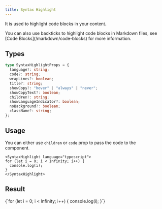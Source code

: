 ```yaml
---
title: Syntax Highlight
---
```


It is used to highlight code blocks in your content.

<Callout type="tip">
  You can also use backticks to highlight code blocks in Markdown files, see
  [Code Blocks](/markdown/code-blocks) for more information.
</Callout>

## Types

```ts
type SyntaxHighlightProps = {
  language?: string;
  code?: string;
  wrapLines?: boolean;
  title?: string;
  showCopy?: "hover" | "always" | "never";
  showCopyText?: boolean;
  children?: string;
  showLanguageIndicator?: boolean;
  noBackground?: boolean;
  className?: string;
};
```

## Usage

You can either use `children` or `code` prop to pass the code to the component.

```tsx
<SyntaxHighlight language="typescript">
for (let i = 0; i < Infinity; i++) {
  console.log(i);
}
</SyntaxHighlight>
```

## Result

<SyntaxHighlight language="typescript">
  {`for (let i = 0; i < Infinity; i++) {
  console.log(i);
}`}
</SyntaxHighlight>
